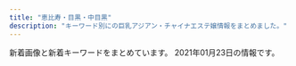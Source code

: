 ```yaml
---
title: "恵比寿・目黒・中目黒"
description: "キーワード別にの巨乳アジアン・チャイナエステ嬢情報をまとめました。"
---
```


新着画像と新着キーワードをまとめています。
2021年01月23日の情報です。

<DmmAffiliateIns />
<KeywordTable
  shops={
    [
    {
        "img_links": [
            "http://victoria.tyo.cm/photos/sites/13/2019/10/2019100904082968.jpg",
            "http://victoria.tyo.cm/photos/sites/13/2020/02/2020021307433041.jpg",
            "http://victoria.tyo.cm/photos/sites/13/2020/01/2020011104241542.jpg",
            "http://victoria.tyo.cm/photos/sites/13/2019/10/2019101403232834.jpg",
            "http://victoria.tyo.cm/photos/sites/13/2019/04/2019040304024424.jpg",
            "http://victoria.tyo.cm/photos/sites/13/2019/01/2019010506292922.jpg",
            "http://victoria.tyo.cm/images/pick.jpg",
            "http://victoria.tyo.cm/photos/sites/13/2020/01/2020012005552622.jpg",
            "http://victoria.tyo.cm/photos/sites/13/2018/12/2018121502493814.jpg",
            "http://victoria.tyo.cm/images/mobile.jpg",
            "http://victoria.tyo.cm/photos/sites/13/2019/12/2019120406433710.jpg",
            "http://victoria.tyo.cm/photos/sites/13/2019/02/2019022703022355.jpg",
            "http://victoria.tyo.cm/images/news.jpg",
            "http://victoria.tyo.cm/photos/sites/13/2018/12/2018122904422525.jpg",
            "http://victoria.tyo.cm/photos/sites/13/2019/02/2019021407162693.jpg",
            "http://victoria.tyo.cm/photos/sites/13/2019/12/2019120904521188.jpg",
            "http://victoria.tyo.cm/photos/sites/13/2018/12/2018122701570643.jpg",
            "http://victoria.tyo.cm/photos/sites/13/2019/06/2019061005275095.jpg",
            "http://victoria.tyo.cm/images/room1.jpg",
            "http://victoria.tyo.cm/photos/sites/13/2018/12/2018121502493879.jpg",
            "http://victoria.tyo.cm/photos/sites/13/2019/05/201905100639429.jpg",
            "http://victoria.tyo.cm/photos/sites/13/2018/12/2018122701570616.jpg",
            "http://victoria.tyo.cm/photos/sites/13/2020/10/2020100803550565.jpg",
            "http://victoria.tyo.cm/photos/sites/13/2018/12/2018121502493847.jpg",
            "http://victoria.tyo.cm/photos/sites/13/2018/12/2018121502493953.jpg",
            "http://victoria.tyo.cm/photos/sites/13/2019/12/2019120904521737.jpg",
            "http://victoria.tyo.cm/photos/sites/13/2019/01/2019012108071242.jpg",
            "http://victoria.tyo.cm/images/room2.jpg",
            "http://victoria.tyo.cm/photos/sites/13/2019/02/2019021206543056.jpg",
            "http://victoria.tyo.cm/images/room3.jpg",
            "http://victoria.tyo.cm/photos/sites/13/2020/03/2020031904101259.jpg",
            "http://victoria.tyo.cm/photos/sites/13/2019/01/2019012509505197.jpg",
            "http://victoria.tyo.cm/photos/sites/13/2019/08/2019080607062415.jpg",
            "http://victoria.tyo.cm/photos/sites/13/2019/12/2019120106181894.jpg",
            "http://victoria.tyo.cm/photos/sites/13/2018/12/2018122904411765.jpg",
            "http://victoria.tyo.cm/photos/sites/13/2020/01/2020011205500461.jpg",
            "https://www.a-side.com/ad/koko/include/banner/koko_125x125.png",
            "http://victoria.tyo.cm/images/top.jpg",
            "http://victoria.tyo.cm/photos/sites/13/2019/10/2019100904083557.jpg",
            "http://victoria.tyo.cm/photos/sites/13/2019/01/2019010506293526.jpg",
            "http://victoria.tyo.cm/photos/sites/13/2019/04/2019041807165826.jpg",
            "http://victoria.tyo.cm/photos/sites/13/2019/01/2019011103510521.jpg",
            "http://victoria.tyo.cm/photos/sites/13/2020/01/2020012005552181.jpg",
            "http://victoria.tyo.cm/photos/sites/13/2020/02/2020020104570910.jpg",
            "http://victoria.tyo.cm/photos/sites/13/2019/07/2019070206503156.jpg",
            "http://victoria.tyo.cm/images/room4.jpg",
            "http://victoria.tyo.cm/images/s_staff.png",
            "http://victoria.tyo.cm/photos/sites/13/2020/02/202002030340133.jpg",
            "http://victoria.tyo.cm/photos/sites/13/2019/01/2019012509534353.jpg",
            "http://victoria.tyo.cm/images/face.jpg"
        ],
        "url": "http://victoria.tyo.cm/",
        "name": "Victoria\u30fb\u30d3\u30af\u30c8\u30ea\u30a2",
        "keywords": {
            "93": 1,
            "87": 4,
            "82": 2,
            "F": 1,
            "E": 3,
            "85": 8,
            "C": 7,
            "G": 1,
            "83": 7,
            "86": 10,
            "D": 21,
            "89": 1
        },
        "station": "JR\u76ee\u9ed2\u99c5\u6771\u53e3"
    },
    {
        "keywords": {
            "88": 10,
            "86": 25,
            "85": 27,
            "E": 28,
            "87": 32,
            "D": 73,
            "C": 45,
            "83": 9,
            "84": 2
        },
        "img_links": [
            "http://kaizokusen.jpn.mn/photos/sites/31/2020/08/2020082411195272.jpg",
            "http://kaizokusen.jpn.mn/photos/sites/31/2019/06/2019060402255271.jpg",
            "http://kaizokusen.jpn.mn/photos/sites/31/2019/01/2019012803255272.jpg",
            "http://kaizokusen.jpn.mn/photos/sites/31/2020/02/2020022107354732.jpg",
            "http://kaizokusen.jpn.mn/photos/sites/31/2018/12/2018122706404758.jpg",
            "http://kaizokusen.jpn.mn/images/news_bj3.jpg",
            "http://kaizokusen.jpn.mn/photos/sites/31/2019/02/2019022801560094.jpg",
            "http://kaizokusen.jpn.mn/photos/sites/31/2020/03/2020031402334084.jpg",
            "http://kaizokusen.jpn.mn/images/s_staff.png",
            "http://kaizokusen.jpn.mn/photos/sites/31/2019/06/2019061406003081.jpg",
            "http://kaizokusen.jpn.mn/photos/sites/31/2019/01/201901130238317.jpg",
            "http://kaizokusen.jpn.mn/images/s_pick.png",
            "http://kaizokusen.jpn.mn/photos/sites/31/2020/06/2020060409294464.jpg",
            "http://kaizokusen.jpn.mn/photos/sites/31/2019/01/2019010309225534.jpg",
            "http://kaizokusen.jpn.mn/images/s_link.png",
            "http://kaizokusen.jpn.mn/photos/sites/31/2020/03/2020030801205388.jpg",
            "http://kaizokusen.jpn.mn/photos/sites/31/2019/12/201912200917482.jpg",
            "http://kaizokusen.jpn.mn/photos/sites/31/2020/02/202002070127147.jpg",
            "http://kaizokusen.jpn.mn/photos/sites/31/2019/11/2019111410352979.jpg",
            "http://kaizokusen.jpn.mn/photos/sites/31/2020/08/2020080301195061.jpg",
            "http://kaizokusen.jpn.mn/images/news_bj1.jpg",
            "http://kaizokusen.jpn.mn/photos/sites/31/2019/11/2019112102290816.jpg",
            "http://kaizokusen.jpn.mn/photos/sites/31/2019/04/2019040301572848.jpg",
            "http://kaizokusen.jpn.mn/photos/sites/31/2019/06/2019061406003197.jpg",
            "http://kaizokusen.jpn.mn/images/s_contact.jpg",
            "http://kaizokusen.jpn.mn/images/s_news.jpg",
            "http://kaizokusen.jpn.mn/photos/sites/31/2019/06/2019060402255852.jpg",
            "http://kaizokusen.jpn.mn/photos/sites/31/2019/03/2019032710574970.jpg",
            "http://kaizokusen.jpn.mn/photos/sites/31/2020/06/2020061305220545.jpg",
            "http://kaizokusen.jpn.mn/images/news04.jpg",
            "http://kaizokusen.jpn.mn/photos/sites/31/2018/12/2018121710580889.jpg",
            "http://kaizokusen.jpn.mn/photos/sites/31/2020/06/2020061302013959.jpg",
            "http://kaizokusen.jpn.mn/photos/sites/31/2020/05/2020051510144982.jpg",
            "http://kaizokusen.jpn.mn/photos/sites/31/2019/12/2019121904244431.jpg",
            "http://kaizokusen.jpn.mn/photos/sites/31/2019/11/2019111401215721.jpg",
            "http://kaizokusen.jpn.mn/images/news03.jpg",
            "http://kaizokusen.jpn.mn/photos/sites/31/2019/09/2019091102140786.jpg",
            "http://kaizokusen.jpn.mn/photos/sites/31/2019/03/2019032601332117.jpg",
            "http://kaizokusen.jpn.mn/images/top.jpg",
            "http://kaizokusen.jpn.mn/photos/sites/31/2020/01/2020010602051995.jpg",
            "http://kaizokusen.jpn.mn/images/headline.jpg",
            "http://kaizokusen.jpn.mn/images/end.png",
            "http://kaizokusen.jpn.mn/photos/sites/31/2020/12/2020120801390122.jpg",
            "http://kaizokusen.jpn.mn/photos/sites/31/2018/07/2018070912312985.jpg",
            "http://kaizokusen.jpn.mn/photos/sites/31/2020/04/2020042207290081.jpg",
            "http://kaizokusen.jpn.mn/photos/sites/31/2019/12/2019122806012497.jpg",
            "http://kaizokusen.jpn.mn/photos/sites/31/2019/05/2019051702252726.jpg",
            "http://kaizokusen.jpn.mn/photos/sites/31/2019/09/2019092905302643.jpg",
            "http://kaizokusen.jpn.mn/photos/sites/31/2019/02/2019021410470448.jpg",
            "http://kaizokusen.jpn.mn/images/mobile.jpg",
            "http://kaizokusen.jpn.mn/photos/sites/31/2020/11/2020112103070699.jpg",
            "http://kaizokusen.jpn.mn/photos/sites/31/2020/06/2020062208015349.jpg",
            "http://kaizokusen.jpn.mn/photos/sites/31/2020/01/2020011609085443.jpg"
        ],
        "station": "\u4e2d\u76ee\u9ed2\u99c5\u5357\u6539\u672d\u897f\u53e3",
        "url": "http://kaizokusen.jpn.mn/",
        "name": "\u6d77\u8cca\u8239"
    },
    {
        "url": "http://hi-msg.com/tonton/",
        "name": "\u30c8\u30f3\u30c8\u30f3",
        "keywords": {
            "86": 17,
            "C": 7,
            "85": 7,
            "E": 5,
            "D": 19,
            "83": 7
        },
        "station": "JR\u6075\u6bd4\u5bff\u99c5\u897f\u53e3",
        "img_links": [
            "http://hi-msg.com/tonton/images/slider/slide3.png",
            "http://hi-msg.com/tonton/images/r1.jpg",
            "http://hi-msg.com/tonton/images/an_5_02.jpg",
            "http://hi-msg.com/tonton/images/an_4_02.jpg",
            "http://hi-msg.com/tonton/images/an_3_01.jpg",
            "http://hi-msg.com/tonton/images/an_2_01.jpg",
            "http://hi-msg.com/tonton/images/an_3_02.jpg",
            "http://hi-msg.com/tonton/images/staff_images/sl.png",
            "http://hi-msg.com/tonton/images/slider/slide2.png",
            "http://hi-msg.com/tonton/images/slider/slide1.png",
            "http://hi-msg.com/tonton/images/an_1_01.jpg",
            "http://hi-msg.com/tonton/images/index_01.jpg",
            "http://hi-msg.com/tonton/images/staff_images/st4.jpg",
            "http://hi-msg.com/tonton/images/staff_images/st2.jpg",
            "http://hi-msg.com/tonton/images/fbb.jpg",
            "http://hi-msg.com/tonton/images/staff_images/st5.jpg",
            "http://hi-msg.com/tonton/images/eve1.png",
            "http://hi-msg.com/tonton/images/sys1.jpg",
            "http://hi-msg.com/tonton/images/staff_images/st1.jpg",
            "http://hi-msg.com/tonton/images/slider/slide1s.png",
            "http://hi-msg.com/tonton/images/an_5_01.jpg",
            "http://hi-msg.com/tonton/images/slider/slide3s.png",
            "http://hi-msg.com/tonton/images/slider/slide2s.png",
            "http://hi-msg.com/tonton/images/index-2.jpg",
            "http://hi-msg.com/tonton/images/an_4_01.jpg",
            "http://hi-msg.com/tonton/images/r2.jpg",
            "http://hi-msg.com/tonton/images/an_6_02.jpg",
            "http://hi-msg.com/tonton/images/r3.jpg",
            "http://hi-msg.com/tonton/images/r4.jpg",
            "http://hi-msg.com/tonton/images/staff_images/st3.jpg",
            "http://hi-msg.com/tonton/images/qr.jpg",
            "http://hi-msg.com/tonton/images/an_1_02.jpg",
            "http://hi-msg.com/tonton/images/an_2_02.jpg",
            "http://hi-msg.com/tonton/images/an_6_01.jpg",
            "http://hi-msg.com/tonton/images/index-1.jpg"
        ]
    },
    {
        "station": "JR\u76ee\u9ed2\u99c5\u6771\u53e3",
        "img_links": [
            "http://angel.jpn.cm/photos/sites/3/2017/03/2.jpg",
            "http://angel.jpn.cm/photos/sites/3/2016/08/staff14.jpg",
            "http://angel.jpn.cm/photos/sites/3/2016/08/staff3a.jpg",
            "http://angel.jpn.cm/images/room4.jpg",
            "http://angel.jpn.cm/images/room1.jpg",
            "http://angel.jpn.cm/images/s_staff.png",
            "http://angel.jpn.cm/images/room7.jpg",
            "http://angel.jpn.cm/photos/sites/3/2017/05/8.jpg",
            "http://angel.jpn.cm/photos/sites/3/2016/08/staff37.jpg",
            "http://angel.jpn.cm/photos/sites/3/2016/08/staff35.jpg",
            "http://angel.jpn.cm/photos/sites/3/2019/12/2019122718552430.jpg",
            "http://angel.jpn.cm/photos/sites/3/2016/08/staff24a.jpg",
            "http://angel.jpn.cm/photos/sites/3/2018/06/2018062105525655.jpg",
            "http://angel.jpn.cm/images/s_mobile.png",
            "http://angel.jpn.cm/photos/sites/3/2018/11/201811011331167.jpg",
            "http://angel.jpn.cm/photos/sites/3/2016/08/staff36g.jpg",
            "http://angel.jpn.cm/photos/sites/3/2016/08/staff3.jpg",
            "http://angel.jpn.cm/images/top01.jpg",
            "http://angel.jpn.cm/photos/sites/3/2016/08/staff4.jpg",
            "http://angel.jpn.cm/photos/sites/3/2017/01/1.jpg",
            "http://angel.jpn.cm/photos/sites/3/2016/09/staff40a.jpg",
            "http://angel.jpn.cm/photos/sites/3/2016/08/staff22.jpg",
            "http://angel.jpn.cm/photos/sites/3/2016/08/staff28.jpg",
            "http://angel.jpn.cm/images/s_news.png",
            "http://angel.jpn.cm/photos/sites/3/2017/11/2017112010234266.jpg",
            "http://angel.jpn.cm/photos/sites/3/2019/11/2019111814073465.jpg",
            "http://angel.jpn.cm/photos/sites/3/2016/09/72670992207769698.jpg",
            "http://angel.jpn.cm/photos/sites/3/2016/08/staff5.jpg",
            "http://angel.jpn.cm/photos/sites/3/2016/08/staff21.jpg",
            "http://angel.jpn.cm/photos/sites/3/2017/11/201711280608539.jpg",
            "http://angel.jpn.cm/images/room3.jpg",
            "http://angel.jpn.cm/photos/sites/3/2016/08/staff29a.jpg",
            "http://angel.jpn.cm/photos/sites/3/2020/06/2020061515170635.jpg",
            "http://angel.jpn.cm/images/room2.jpg",
            "http://angel.jpn.cm/photos/sites/3/2016/08/staff8a.jpg",
            "http://angel.jpn.cm/images/s_pick.png",
            "http://angel.jpn.cm/photos/sites/3/2018/06/2018061601280970.jpg",
            "http://angel.jpn.cm/photos/sites/3/2018/06/2018061505064271.jpg",
            "http://angel.jpn.cm/photos/sites/3/2016/08/staff11.jpg",
            "http://angel.jpn.cm/images/s_link.png",
            "http://angel.jpn.cm/photos/sites/3/2016/08/staff25.jpg",
            "http://angel.jpn.cm/photos/sites/3/2017/04/1.jpg",
            "http://angel.jpn.cm/images/girl-z2.jpg",
            "http://angel.jpn.cm/photos/sites/3/2019/06/201906051042276.jpg",
            "http://angel.jpn.cm/photos/sites/3/2016/08/staff5a.jpg",
            "http://angel.jpn.cm/photos/sites/3/2019/07/2019071213431954.jpg",
            "http://angel.jpn.cm/photos/sites/3/2019/12/2019122718552333.jpg",
            "http://angel.jpn.cm/photos/sites/3/2016/08/staff2.jpg",
            "http://angel.jpn.cm/photos/sites/3/2019/12/2019122718552413.jpg",
            "http://angel.jpn.cm/photos/sites/3/2018/06/2018061601280885.jpg",
            "http://angel.jpn.cm/photos/sites/3/2016/09/staff40.jpg",
            "http://angel.jpn.cm/photos/sites/3/2019/10/2019100910242499.jpg",
            "http://angel.jpn.cm/photos/sites/3/2017/12/201712270537317.jpg",
            "http://angel.jpn.cm/images/room6.jpg",
            "http://angel.jpn.cm/photos/sites/3/2016/08/staff25a.jpg",
            "http://angel.jpn.cm/images/info.jpg",
            "http://angel.jpn.cm/photos/sites/3/2016/08/staff21a.jpg",
            "http://cdn.dino-es.com/images/logo/150x40DinoEs.png",
            "http://angel.jpn.cm/images/room5.jpg",
            "http://angel.jpn.cm/photos/sites/3/2016/08/staff29.jpg",
            "http://angel.jpn.cm/images/girl-z1.jpg",
            "http://angel.jpn.cm/photos/sites/3/2019/06/2019060510404179.jpg",
            "http://angel.jpn.cm/photos/sites/3/2018/06/2018061505064251.jpg",
            "http://angel.jpn.cm/photos/sites/3/2016/08/staff2a.jpg",
            "http://angel.jpn.cm/images/mobile.jpg",
            "http://angel.jpn.cm/photos/sites/3/2020/09/2020092511154515.jpg",
            "http://angel.jpn.cm/photos/sites/3/2018/09/2018091001155585.jpg",
            "http://angel.jpn.cm/photos/sites/3/2016/08/staff39.jpg",
            "http://angel.jpn.cm/photos/sites/3/2019/07/2019071016030711.jpg",
            "http://angel.jpn.cm/photos/sites/3/2016/10/staff41.jpg",
            "http://angel.jpn.cm/photos/sites/3/2016/10/staff01.jpg",
            "http://angel.jpn.cm/photos/sites/3/2016/08/staff23.jpg",
            "http://angel.jpn.cm/photos/sites/3/2016/08/staff39a.jpg",
            "http://angel.jpn.cm/images/nbj3.jpg",
            "http://angel.jpn.cm/photos/sites/3/2016/08/staff38.jpg",
            "http://angel.jpn.cm/images/top02.jpg",
            "http://angel.jpn.cm/photos/sites/3/2019/11/201911181407260.jpg",
            "http://angel.jpn.cm/photos/sites/3/2016/08/staff7.jpg",
            "http://angel.jpn.cm/photos/sites/3/2016/08/staff8.jpg",
            "http://angel.jpn.cm/photos/sites/3/2016/08/staff4a.jpg",
            "http://angel.jpn.cm/photos/sites/3/2016/08/staff24.jpg"
        ],
        "keywords": {
            "C": 41,
            "84": 3,
            "88": 2,
            "87": 3,
            "E": 2,
            "86": 9,
            "85": 5,
            "89": 2,
            "D": 30,
            "90": 1
        },
        "url": "http://angel.jpn.cm/",
        "name": "Angel-\u30a8\u30f3\u30b8\u30a7\u30eb-"
    },
    {
        "name": "RelaCute \u30ea\u30e9\u30ad\u30e5\u30fc\u30c8",
        "img_links": [
            "http://relacute.tyo.cm/photos/sites/42/2019/02/2019021216200689.jpg",
            "http://relacute.tyo.cm/images/top.jpg",
            "http://relacute.tyo.cm/photos/sites/42/2017/04/411443062809353899.jpg",
            "http://relacute.tyo.cm/photos/sites/42/2016/11/staff7.jpg",
            "http://relacute.tyo.cm/images/staff01.jpg",
            "http://relacute.tyo.cm/images/mobile.png",
            "http://relacute.tyo.cm/photos/sites/42/2017/04/2.jpg",
            "http://relacute.tyo.cm/images/girl-z1.jpg",
            "http://relacute.tyo.cm/photos/sites/42/2016/11/staff6.jpg",
            "http://relacute.tyo.cm/photos/sites/42/2016/11/staff1.jpg",
            "http://relacute.tyo.cm/images/girl-z2.jpg",
            "http://relacute.tyo.cm/photos/sites/42/2016/11/5.jpg",
            "http://relacute.tyo.cm/images/newface1.jpg",
            "http://relacute.tyo.cm/photos/sites/42/2019/02/201902121620011.jpg",
            "http://relacute.tyo.cm/photos/sites/42/2017/05/16.jpg",
            "http://relacute.tyo.cm/images/s_news.jpg",
            "http://relacute.tyo.cm/images/top1.jpg",
            "http://relacute.tyo.cm/photos/sites/42/2017/06/18.jpg",
            "http://relacute.tyo.cm/images/link1.jpg"
        ],
        "station": "JR\u76ee\u9ed2\u99c5\u6771\u53e3",
        "keywords": {
            "C": 25,
            "87": 1,
            "D": 9
        },
        "url": "http://relacute.tyo.cm/"
    },
    {
        "url": "http://with-you.tyo.cm",
        "name": "With you\u30fb\u30a6\u30a3\u30ba\u30e6\u30fc",
        "keywords": {
            "D": 18,
            "C": 34
        },
        "img_links": [
            "http://with-you.tyo.cm/photos/sites/6/2019/06/2019060510455732.jpg",
            "http://with-you.tyo.cm/photos/sites/6/2019/11/2019110606012817.jpg",
            "http://with-you.tyo.cm/photos/sites/6/2019/03/2019030615474648.jpg",
            "http://with-you.tyo.cm/photos/sites/6/2020/03/2020032714573892.jpg",
            "http://with-you.tyo.cm/photos/sites/6/2019/11/2019112916075813.jpg",
            "http://with-you.tyo.cm/photos/sites/6/2019/02/2019021818404723.jpg",
            "http://with-you.tyo.cm/photos/sites/6/2019/11/2019112214502832.jpg",
            "http://with-you.tyo.cm/photos/sites/6/2019/11/2019111915264046.jpg",
            "http://with-you.tyo.cm/photos/sites/6/2019/02/2019021816155116.jpg",
            "http://with-you.tyo.cm/photos/sites/6/2019/11/2019110806175615.jpg",
            "http://with-you.tyo.cm/photos/sites/6/2019/10/2019102716505124.jpg",
            "http://with-you.tyo.cm/photos/sites/6/2019/11/2019112517121980.jpg",
            "http://with-you.tyo.cm/photos/sites/6/2020/03/2020032714542799.jpg",
            "http://with-you.tyo.cm/photos/sites/6/2019/11/2019110108002447.jpg",
            "http://with-you.tyo.cm/images/s_staff.jpg",
            "http://with-you.tyo.cm/photos/sites/6/2019/02/2019021816145119.jpg",
            "http://with-you.tyo.cm/photos/sites/6/2019/11/2019112916075124.jpg",
            "http://with-you.tyo.cm/photos/sites/6/2019/11/2019112517122617.jpg",
            "http://with-you.tyo.cm/photos/sites/6/2019/11/2019112214503286.jpg",
            "http://with-you.tyo.cm/photos/sites/6/2019/12/2019121914290210.jpg",
            "http://with-you.tyo.cm/photos/sites/6/2019/12/2019121017051599.jpg",
            "http://with-you.tyo.cm/images/top.png",
            "http://with-you.tyo.cm/images/s_link.jpg",
            "http://with-you.tyo.cm/photos/sites/6/2019/11/2019110107573374.jpg",
            "http://with-you.tyo.cm/photos/sites/6/2019/12/2019121914290846.jpg",
            "http://with-you.tyo.cm/photos/sites/6/2019/11/2019111915264240.jpg",
            "http://with-you.tyo.cm/images/s_news.jpg",
            "http://with-you.tyo.cm/photos/sites/6/2019/10/2019102716505281.jpg",
            "http://with-you.tyo.cm/photos/sites/6/2019/11/2019110108001772.jpg",
            "http://with-you.tyo.cm/photos/sites/6/2019/12/2019121017051597.jpg",
            "http://with-you.tyo.cm/photos/sites/6/2020/06/2020061515330329.jpg",
            "http://with-you.tyo.cm/photos/sites/6/2019/02/2019021818395644.jpg",
            "http://with-you.tyo.cm/photos/sites/6/2020/06/2020061515324852.jpg",
            "http://with-you.tyo.cm/photos/sites/6/2019/11/2019112916080552.jpg",
            "http://with-you.tyo.cm/photos/sites/6/2019/11/2019110107572662.jpg",
            "http://with-you.tyo.cm/images/s_recuit.jpg",
            "http://with-you.tyo.cm/images/s_pick.jpg",
            "http://with-you.tyo.cm/photos/sites/6/2020/09/2020092511214697.jpg",
            "http://with-you.tyo.cm/photos/sites/6/2019/11/2019110806175734.jpg"
        ],
        "station": "JR\u76ee\u9ed2\u99c5\u6771\u53e3"
    },
    {
        "keywords": {
            "86": 60,
            "82": 18,
            "85": 123,
            "C": 138,
            "D": 141,
            "87": 78,
            "83": 39,
            "89": 18,
            "E": 57
        },
        "img_links": [
            "http://fiji-resort.ests.jp/images/access03.jpg",
            "http://fiji-resort.ests.jp/images/end.png",
            "http://fiji-resort.ests.jp/photos/sites/30/2018/11/2018110510493920.jpg",
            "http://fiji-resort.ests.jp/photos/sites/30/2019/11/2019110909384037.jpg",
            "http://fiji-resort.ests.jp/images/topics_bj3.png",
            "http://fiji-resort.ests.jp/images/mobile.png",
            "http://fiji-resort.ests.jp/photos/sites/30/2019/04/2019042017525677.jpg",
            "http://fiji-resort.ests.jp/photos/sites/30/2019/05/2019050215480292.jpg",
            "http://fiji-resort.ests.jp/photos/sites/30/2019/03/2019031518525662.jpg",
            "http://fiji-resort.ests.jp/photos/sites/30/2019/09/2019092914334514.jpg",
            "http://fiji-resort.ests.jp/images/access06.jpg",
            "http://fiji-resort.ests.jp/photos/sites/30/2019/12/2019121110440091.jpg",
            "http://fiji-resort.ests.jp/photos/sites/30/2019/03/2019033011105316.jpg",
            "http://fiji-resort.ests.jp/photos/sites/30/2018/06/2018061511340989.jpg",
            "http://fiji-resort.ests.jp/photos/sites/30/2019/03/2019033011081995.jpg",
            "http://fiji-resort.ests.jp/photos/sites/30/2019/06/2019060610451514.jpg",
            "http://fiji-resort.ests.jp/photos/sites/30/2019/06/2019061411123068.jpg",
            "http://fiji-resort.ests.jp/images/access04.jpg",
            "http://fiji-resort.ests.jp/photos/sites/30/2019/05/2019050215480157.jpg",
            "http://fiji-resort.ests.jp/images/access01.jpg",
            "http://fiji-resort.ests.jp/images/s_link.png",
            "http://fiji-resort.ests.jp/photos/sites/30/2019/05/2019050215480138.jpg",
            "http://fiji-resort.ests.jp/images/line.png",
            "http://fiji-resort.ests.jp/images/top.png",
            "http://fiji-resort.ests.jp/images/access05.jpg",
            "http://fiji-resort.ests.jp/images/access02.jpg",
            "http://fiji-resort.ests.jp/photos/sites/30/2018/09/2018091301234543.jpg",
            "http://fiji-resort.ests.jp/images/s_topics.png",
            "http://fiji-resort.ests.jp/photos/sites/30/2020/02/2020022116402274.jpg",
            "http://fiji-resort.ests.jp/photos/sites/30/2018/09/2018091916161390.jpg",
            "http://fiji-resort.ests.jp/photos/sites/30/2018/11/2018110510493422.jpg",
            "http://fiji-resort.ests.jp/images/s_staff.png"
        ],
        "station": "\u4e2d\u76ee\u9ed2\u99c5\u897f\u53e3",
        "url": "http://fiji-resort.ests.jp/",
        "name": "\u30d5\u30a3\u30b8\u30fc\u30ea\u30be\u30fc\u30c8"
    },
    {
        "name": "\u30d0\u30d9\u30eb",
        "station": "JR\u76ee\u9ed2\u99c5\u6771\u53e3",
        "keywords": {},
        "url": "http://meguro-babel.com/",
        "img_links": [
            "http://meguro-babel.com/topics/img/146-1.jpg",
            "http://meguro-babel.com/girl/8.jpg",
            "http://meguro-babel.com/topics/img/145-1.jpg",
            "http://meguro-babel.com/images/qr.jpg",
            "http://meguro-babel.com/images/room/photo01.jpg",
            "http://meguro-babel.com/girl/9.jpg",
            "http://meguro-babel.com/images/room/photo04.jpg",
            "http://meguro-babel.com/girl/5.jpg",
            "http://meguro-babel.com/topics/img/150-1.jpg",
            "http://meguro-babel.com/topics/img/149-1.jpg",
            "http://meguro-babel.com/images/room/photo03.jpg",
            "http://meguro-babel.com/girl/6.jpg",
            "http://meguro-babel.com/topics/img/142-1.jpg",
            "http://meguro-babel.com/images/img_1.jpg",
            "http://meguro-babel.com/girl/2.jpg",
            "http://meguro-babel.com/girl/10.jpg",
            "http://meguro-babel.com/images/room/photo02.jpg",
            "http://meguro-babel.com/girl/7.jpg",
            "http://meguro-babel.com/girl/24.jpg",
            "http://meguro-babel.com/girl/19.jpg",
            "http://meguro-babel.com/girl/21.jpg",
            "http://meguro-babel.com/girl/3.jpg",
            "http://meguro-babel.com/girl/15.jpg",
            "http://meguro-babel.com/girl/4.jpg",
            "http://meguro-babel.com/girl/1.jpg",
            "http://meguro-babel.com/topics/img/129-1.jpg",
            "http://meguro-babel.com/girl/11.jpg",
            "http://meguro-babel.com/images/topimg4.jpg"
        ]
    },
    {
        "img_links": [
            "http://bimajo-massage.work/img/st1.jpg",
            "http://bimajo-massage.work/img/pic.png",
            "http://bimajo-massage.work/sp/img/p-8.jpg",
            "http://bimajo-massage.work/img/sta6.jpg",
            "http://bimajo-massage.work/sp/img/p-7.jpg",
            "http://bimajo-massage.work/img/mo.png",
            "http://bimajo-massage.work/sp/img/tit.jpg",
            "http://bimajo-massage.work/sp/img/sys.jpg",
            "http://bimajo-massage.work/sp/img/tel.jpg",
            "http://bimajo-massage.work/sp/img/pc.jpg",
            "http://bimajo-massage.work/img/xmas.png",
            "http://bimajo-massage.work/img/sta5.jpg",
            "http://bimajo-massage.work/sp/img/t-t.jpg",
            "http://bimajo-massage.work/img/sta1.jpg",
            "http://bimajo-massage.work/sp/img/botton.jpg",
            "http://bimajo-massage.work/img/sta7.jpg",
            "http://bimajo-massage.work/img/bottom.png",
            "http://bimajo-massage.work/sp/img/cam.jpg",
            "http://bimajo-massage.work/sp/img/p-6.jpg",
            "http://bimajo-massage.work/sp/img/t-s.jpg",
            "http://bimajo-massage.work/sp/img/st7.jpg",
            "http://bimajo-massage.work/img/acc1.jpg",
            "http://bimajo-massage.work/img/st6.jpg",
            "http://bimajo-massage.work/sp/img/acc1.jpg",
            "http://bimajo-massage.work/sp/img/st8.jpg",
            "http://bimajo-massage.work/sp/img/st5.jpg",
            "http://bimajo-massage.work/sp/img/t-r.jpg",
            "http://bimajo-massage.work/sp/img/st1.jpg",
            "http://bimajo-massage.work/img/sta8.jpg",
            "http://bimajo-massage.work/sp/img/st6.jpg",
            "http://bimajo-massage.work/img/st7.jpg",
            "http://bimajo-massage.work/sp/img/info.jpg",
            "http://bimajo-massage.work/img/st5.jpg",
            "http://bimajo-massage.work/img/acc2.jpg",
            "http://bimajo-massage.work/sp/img/t-o.jpg",
            "http://bimajo-massage.work/sp/img/acc2.jpg",
            "http://bimajo-massage.work/sp/img/t-a.jpg",
            "http://bimajo-massage.work/img/st8.jpg",
            "http://bimajo-massage.work/sp/img/pic.jpg",
            "http://bimajo-massage.work/img/body-.png",
            "http://bimajo-massage.work/sp/img/time.jpg",
            "http://bimajo-massage.work/sp/img/add.jpg"
        ],
        "keywords": {
            "85": 14,
            "C": 14,
            "86": 12,
            "D": 25,
            "E": 12,
            "88": 12,
            "87": 13
        },
        "station": "JR\u6075\u6bd4\u5bff\u99c5\u897f\u53e3",
        "name": "\u7f8e\u9b54\u5973",
        "url": "http://bimajo-massage.work/"
    },
    {
        "url": "http://onlyone.tyo.cm/",
        "name": "OnlyOne",
        "keywords": {
            "F": 1,
            "83": 2,
            "D": 26,
            "84": 1,
            "87": 7,
            "E": 2,
            "86": 10,
            "88": 3,
            "85": 7,
            "C": 4
        },
        "img_links": [
            "http://onlyone.tyo.cm/photos/sites/5/2017/11/2017112708111797.jpg",
            "http://onlyone.tyo.cm/photos/sites/5/2019/06/2019060510384975.jpg",
            "http://onlyone.tyo.cm/photos/sites/5/2020/09/2020092510523998.jpg",
            "http://onlyone.tyo.cm/photos/sites/5/2018/08/2018082407542866.jpg",
            "http://onlyone.tyo.cm/photos/sites/5/2019/11/2019112117013754.jpg",
            "http://onlyone.tyo.cm/photos/sites/5/2019/05/2019052911352557.jpg",
            "http://onlyone.tyo.cm/photos/sites/5/2019/01/2019011814353078.jpg",
            "http://onlyone.tyo.cm/photos/sites/5/2018/11/2018110713255310.jpg",
            "http://onlyone.tyo.cm/photos/sites/5/2019/03/2019030418403098.jpg",
            "http://onlyone.tyo.cm/photos/sites/5/2019/06/2019060510472559.jpg",
            "http://onlyone.tyo.cm/photos/sites/5/2019/05/2019050915292562.jpg",
            "http://onlyone.tyo.cm/images/room3.jpg",
            "http://onlyone.tyo.cm/photos/sites/5/2020/05/2020051419324761.jpg",
            "http://onlyone.tyo.cm/photos/sites/5/2018/11/2018112110301745.jpg",
            "http://onlyone.tyo.cm/images/room4.jpg",
            "http://onlyone.tyo.cm/photos/sites/5/2019/07/201907171609201.jpg",
            "http://onlyone.tyo.cm/photos/sites/5/2020/07/2020070215334437.jpg",
            "http://onlyone.tyo.cm/photos/sites/5/2019/07/2019071716092046.jpg",
            "http://onlyone.tyo.cm/images/acc4.jpg",
            "http://onlyone.tyo.cm/photos/sites/5/2018/07/2018071709241386.jpg",
            "http://onlyone.tyo.cm/images/top.png",
            "http://onlyone.tyo.cm/photos/sites/5/2020/01/2020011413500417.jpg",
            "http://onlyone.tyo.cm/photos/sites/5/2020/01/2020011413501066.jpg",
            "http://onlyone.tyo.cm/images/new.jpg",
            "http://onlyone.tyo.cm/images/room1.jpg",
            "http://onlyone.tyo.cm/images/acc3.jpg",
            "http://onlyone.tyo.cm/photos/sites/5/2018/10/201810181432433.jpg",
            "http://onlyone.tyo.cm/images/acc1.jpg",
            "http://onlyone.tyo.cm/photos/sites/5/2019/01/2019013017371133.jpg",
            "http://onlyone.tyo.cm/photos/sites/5/2019/08/2019080815010066.jpg",
            "http://onlyone.tyo.cm/photos/sites/5/2020/09/2020092218541894.jpg",
            "http://onlyone.tyo.cm/photos/sites/5/2020/09/2020090210405221.jpg",
            "http://onlyone.tyo.cm/photos/sites/5/2019/07/2019070616424775.jpg",
            "http://onlyone.tyo.cm/photos/sites/5/2019/02/2019022310334774.jpg",
            "http://onlyone.tyo.cm/photos/sites/5/2020/02/2020022610121615.jpg",
            "http://onlyone.tyo.cm/photos/sites/5/2019/11/2019110105153240.jpg",
            "http://onlyone.tyo.cm/photos/sites/5/2020/07/2020070217061815.jpg",
            "http://onlyone.tyo.cm/photos/sites/5/2020/01/2020011412572423.jpg",
            "http://onlyone.tyo.cm/photos/sites/5/2019/12/2019121715483135.jpg",
            "http://onlyone.tyo.cm/images/s_staff.png",
            "http://onlyone.tyo.cm/photos/sites/5/2018/03/2018031607430562.jpg",
            "http://onlyone.tyo.cm/photos/sites/5/2018/09/2018092710191274.jpg",
            "http://onlyone.tyo.cm/photos/sites/5/2020/09/2020092510523723.jpg",
            "http://onlyone.tyo.cm/images/line.jpg",
            "http://onlyone.tyo.cm/photos/sites/5/2020/06/2020060815500896.jpg",
            "http://onlyone.tyo.cm/photos/sites/5/2020/09/2020092510524025.jpg",
            "http://onlyone.tyo.cm/images/room2.jpg",
            "http://onlyone.tyo.cm/photos/sites/5/2019/01/2019013017372064.jpg",
            "http://onlyone.tyo.cm/photos/sites/5/2019/08/2019082610481667.jpg",
            "http://onlyone.tyo.cm/photos/sites/5/2019/12/2019120510353312.jpg",
            "http://onlyone.tyo.cm/photos/sites/5/2020/03/2020031716151746.jpg",
            "http://onlyone.tyo.cm/images/acc2.jpg",
            "http://onlyone.tyo.cm/photos/sites/5/2018/06/2018062904050630.jpg",
            "http://onlyone.tyo.cm/photos/sites/5/2018/08/2018080308152252.jpg",
            "http://onlyone.tyo.cm/photos/sites/5/2019/07/2019070711031982.jpg",
            "http://onlyone.tyo.cm/photos/sites/5/2020/09/2020092617301564.jpg",
            "http://onlyone.tyo.cm/photos/sites/5/2019/11/2019110105152849.jpg",
            "http://onlyone.tyo.cm/photos/sites/5/2019/02/2019022310345266.jpg",
            "http://onlyone.tyo.cm/images/s_link.png"
        ],
        "station": "JR\u76ee\u9ed2\u99c5\u897f\u53e3"
    },
    {
        "img_links": [
            "http://nakamegurofun.com/files/0050964.jpg",
            "http://nakamegurofun.com/files/007-020964.jpg",
            "http://nakamegurofun.com/images/s2.jpg",
            "http://nakamegurofun.com/files/003-030964.jpg",
            "http://nakamegurofun.com/files/002-030964.jpg",
            "http://nakamegurofun.com/files/005fa9d.jpg",
            "http://nakamegurofun.com/files/006-030964.jpg",
            "http://nakamegurofun.com/images/shop/shop03.jpg",
            "http://nakamegurofun.com/images/service91a6.png",
            "http://nakamegurofun.com/files/0034f22.jpg",
            "http://nakamegurofun.com/files/002-020964.jpg",
            "http://nakamegurofun.com/files/0074f22.jpg",
            "http://nakamegurofun.com/files/0064f22.jpg",
            "http://nakamegurofun.com/files/008fa9d.jpg",
            "http://nakamegurofun.com/files/0080964.jpg",
            "http://nakamegurofun.com/files/005-030964.jpg",
            "http://nakamegurofun.com/images/tel.png",
            "http://nakamegurofun.com/files/0054f22.jpg",
            "http://nakamegurofun.com/images/main_bottom.png",
            "http://nakamegurofun.com/files/003fa9d.jpg",
            "http://nakamegurofun.com/images/s1.jpg",
            "http://nakamegurofun.com/images/shop/shop04.jpg",
            "http://nakamegurofun.com/images/main_top.png",
            "http://nakamegurofun.com/files/006-020964.jpg",
            "http://nakamegurofun.com/files/007fa9d.jpg",
            "http://nakamegurofun.com/files/002fa9d.jpg",
            "http://nakamegurofun.com/files/005-020964.jpg",
            "http://nakamegurofun.com/images/zi_staff.png",
            "http://nakamegurofun.com/images/xian.png",
            "http://nakamegurofun.com/images/s4.jpg",
            "http://nakamegurofun.com/files/0020964.jpg",
            "http://nakamegurofun.com/images/shop/shop02.jpg",
            "http://nakamegurofun.com/files/008-030964.jpg",
            "http://nakamegurofun.com/images/infotiao1.jpg",
            "http://nakamegurofun.com/images/zi_massage.png",
            "http://nakamegurofun.com/images/s3.jpg",
            "http://nakamegurofun.com/files/0084f22.jpg",
            "http://nakamegurofun.com/images/shop/shop01.jpg",
            "http://nakamegurofun.com/files/0030964.jpg",
            "http://nakamegurofun.com/files/0060964.jpg",
            "http://nakamegurofun.com/files/0070964.jpg",
            "http://nakamegurofun.com/files/006fa9d.jpg",
            "http://nakamegurofun.com/files/003-020964.jpg",
            "http://nakamegurofun.com/files/007-030964.jpg",
            "http://nakamegurofun.com/files/0024f22.jpg",
            "http://nakamegurofun.com/files/008-020964.jpg",
            "http://nakamegurofun.com/images/s5.jpg"
        ],
        "name": "Flower \uff5e\u30d5\u30e9\u30ef\u30fc\uff5e",
        "station": "\u4e2d\u76ee\u9ed2\u99c5\u897f\u53e3",
        "url": "http://nakamegurofun.com/",
        "keywords": {
            "C": 1,
            "87": 4,
            "88": 1,
            "85": 1,
            "D": 5
        }
    },
    {
        "keywords": {},
        "name": "\u91d1\u306e\u6708",
        "url": "http://kintsuki.este88.com/",
        "station": "JR\u76ee\u9ed2\u99c5\u6771\u53e3",
        "img_links": [
            "http://kintsuki.este88.com/images/r01.jpg",
            "http://kintsuki.este88.com/gals/kana1.jpg",
            "http://kintsuki.este88.com/gals/momo1.jpg",
            "http://kintsuki.este88.com/images/r04.jpg",
            "http://kintsuki.este88.com/images/r02.jpg",
            "http://kintsuki.este88.com/gals/rei1.jpg",
            "http://kintsuki.este88.com/gals/mika1.jpg",
            "http://kintsuki.este88.com/gals/yuyu1.jpg",
            "http://kintsuki.este88.com/gals/rina1.jpg",
            "http://kintsuki.este88.com/gals/kixyoko1.jpg",
            "http://kintsuki.este88.com/gals/kaori1.jpg",
            "http://kintsuki.este88.com/images/ph1.jpg",
            "http://kintsuki.este88.com/gals/koyuki1.jpg"
        ]
    },
    {
        "keywords": {
            "D": 6,
            "86": 2,
            "87": 4,
            "C": 14,
            "85": 2
        },
        "url": "http://www.oasis.esjoho.com/",
        "station": "\u897f\u5c0f\u5c71\u99c5",
        "name": "\u30aa\u30a2\u30b7\u30b9",
        "img_links": [
            "http://www.oasis.esjoho.com/files/001.jpg",
            "http://www.oasis.esjoho.com/img/tel.png",
            "http://www.oasis.esjoho.com/img/ttl_news.png",
            "http://www.oasis.esjoho.com/img/ttl_info.png",
            "http://www.oasis.esjoho.com/files/002.jpg",
            "http://www.oasis.esjoho.com/files/004-02.jpg",
            "http://www.oasis.esjoho.com/files/005.jpg",
            "http://www.oasis.esjoho.com/files/002-02.jpg",
            "http://www.oasis.esjoho.com/files/005-02.jpg",
            "http://www.oasis.esjoho.com/files/001-02.jpg",
            "http://www.oasis.esjoho.com/img/pickup.jpg",
            "http://www.oasis.esjoho.com/img/goback.jpg",
            "http://www.oasis.esjoho.com/img/btn_side_mobile.jpg",
            "http://www.oasis.esjoho.com/files/004.jpg",
            "http://www.oasis.esjoho.com/img/btn_blog.png"
        ]
    },
    {
        "img_links": [
            "https://fuwatenshi.tyo.cm/images/service2.jpg",
            "https://fuwatenshi.tyo.cm/images/service4.jpg",
            "https://fuwatenshi.tyo.cm/images/room3.jpg",
            "https://fuwatenshi.tyo.cm/photos/sites/71/2020/11/2020111008511286.jpg",
            "https://fuwatenshi.tyo.cm/photos/sites/71/2020/12/2020120805180429.jpg",
            "https://fuwatenshi.tyo.cm/photos/sites/71/2020/12/202012010903004.jpg",
            "https://fuwatenshi.tyo.cm/images/s_staff.png",
            "https://fuwatenshi.tyo.cm/images/room1.jpg",
            "https://fuwatenshi.tyo.cm/images/mobile.jpg",
            "https://fuwatenshi.tyo.cm/images/room4.jpg",
            "https://fuwatenshi.tyo.cm/photos/sites/71/2020/11/2020112701383631.jpg",
            "https://fuwatenshi.tyo.cm/images/s_pick.jpg",
            "https://fuwatenshi.tyo.cm/photos/sites/71/2021/01/2021010907195524.jpg",
            "https://fuwatenshi.tyo.cm/photos/sites/71/2020/12/2020120109030359.jpg",
            "https://fuwatenshi.tyo.cm/photos/sites/71/2021/01/2021011009194573.jpg",
            "https://fuwatenshi.tyo.cm/images/info.jpg",
            "https://fuwatenshi.tyo.cm/images/service3.jpg",
            "https://fuwatenshi.tyo.cm/photos/sites/71/2020/11/2020111008511341.jpg",
            "https://fuwatenshi.tyo.cm/photos/sites/71/2020/12/2020120109025939.jpg",
            "https://fuwatenshi.tyo.cm/photos/sites/71/2020/12/2020120109025928.jpg",
            "https://fuwatenshi.tyo.cm/images/top.jpg",
            "https://fuwatenshi.tyo.cm/images/room2.jpg",
            "https://fuwatenshi.tyo.cm/images/s_service.png",
            "https://fuwatenshi.tyo.cm/images/service1.jpg",
            "https://fuwatenshi.tyo.cm/images/s_news.jpg",
            "https://fuwatenshi.tyo.cm/images/room6.jpg",
            "https://fuwatenshi.tyo.cm/photos/sites/71/2021/01/2021010907290646.jpg"
        ],
        "station": "JR\u6075\u6bd4\u5bff\u99c5\u897f\u53e3",
        "name": "\u3075\u308f\u3075\u308f\u5929\u4f7f",
        "url": "https://fuwatenshi.tyo.cm/",
        "keywords": {
            "84": 7,
            "E": 7,
            "86": 14,
            "D": 35,
            "89": 7,
            "85": 14
        }
    }
]
}
/>
<DmmAffiliateScript />
